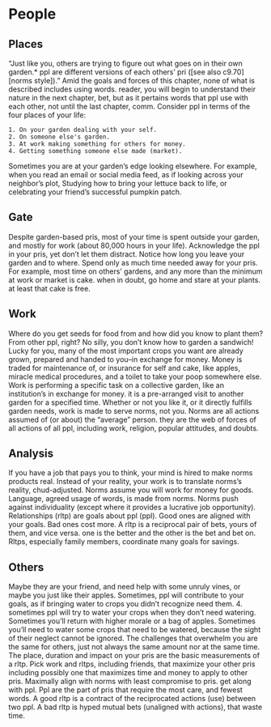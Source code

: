 
# People {#ppl}  

## Places  

"Just like you, others are trying to figure out what goes on in their own garden.\*	ppl are different versions of each others' pri ([see also c9.70][norms style])."
Amid the goals and forces of this chapter, none of what is described includes using words. reader, you will begin to understand their nature in the next chapter, bet, but as it pertains words that ppl use with each other, not until the last chapter, comm.
Consider ppl in terms of the four places of your life:  

    1. On your garden dealing with your self.
    2. On someone else's garden.
    3. At work making something for others for money.
    4. Getting something someone else made (market).

Sometimes you are at your garden's edge looking elsewhere.
For example, when you read an email or social media feed, as if looking across your neighbor's plot,
Studying how to bring your lettuce back to life, or celebrating your friend's successful pumpkin patch.  

## Gate  

Despite garden-based pris, most of your time is spent outside your garden, and mostly for work (about 80,000 hours in your life).
Acknowledge the ppl in your pris, yet don't let them distract.
Notice how long you leave your garden and to where.
Spend only as much time needed away for your pris.
For example, most time on others' gardens, and any more than the minimum at work or market is cake. when in doubt, go home and stare at your plants. at least that cake is free.  

## Work  

Where do you get seeds for food from and how did you know to plant them?
From other ppl, right? No silly, you don't know how to garden a sandwich!
Lucky for you, many of the most important crops you want are already grown, prepared and handed to you--in exchange for money.
Money is traded for maintenance of, or insurance for self and cake, like apples, miracle medical procedures, and a toilet to take your poop somewhere else.
Work is performing a specific task on a collective garden, like an institution's in exchange for money. it is a pre-arranged visit to another garden for a specified time.
Whether or not you like it, or it directly fulfills garden needs, work is made to serve norms, not you.
Norms are all actions assumed of (or about) the "average" person. they are the web of forces of all actions of all ppl, including work, religion, popular attitudes, and doubts.

## Analysis  

If you have a job that pays you to think, your mind is hired to make norms products real.
Instead of your reality, your work is to translate norms's reality, chud-adjusted.
Norms assume you will work for money for goods.
Language, agreed usage of words, is made from norms.
Norms push against individuality (except where it provides a lucrative job opportunity).
Relationships (rltp) are goals about ppl (ppl).
Good ones are aligned with your goals.
Bad ones cost more.
A rltp is a reciprocal pair of bets, yours of them, and vice versa. one is the better and the other is the bet and bet on.
Rltps, especially family members, coordinate many goals for savings.  

## Others  

Maybe they are your friend, and need help with some unruly vines, or maybe you just like their apples.
Sometimes, ppl will contribute to your goals, as if bringing water to crops you didn't recognize need them. 4. sometimes ppl will try to water your crops when they don't need watering.
Sometimes you'll return with higher morale or a bag of apples.
Sometimes you'll need to water some crops that need to be watered, because the sight of their neglect cannot be ignored.
The challenges that overwhelm you are the same for others, just not always the same amount nor at the same time.
The place, duration and impact on your pris are the basic measurements of a rltp.
Pick work and rltps, including friends, that maximize your other pris including possibly one that maximizes time and money to apply to other pris.
Maximally align with norms with least compromise to pris. get along with ppl.
Ppl are the part of pris that require the most care, and fewest words.
A good rltp is a contract of the reciprocated actions (use) between two ppl.
A bad rltp is hyped mutual bets (unaligned with actions), that waste time.  

